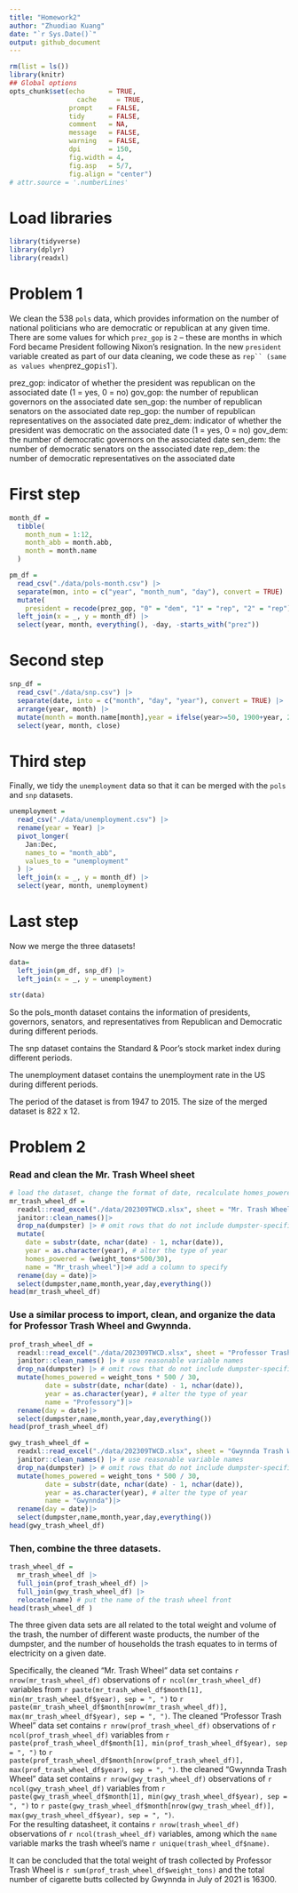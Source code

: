```yaml
---
title: "Homework2"
author: "Zhuodiao Kuang"
date: "`r Sys.Date()`"
output: github_document
---
```


```r
rm(list = ls())
library(knitr)
## Global options
opts_chunk$set(echo      = TRUE,
	             cache     = TRUE,
               prompt    = FALSE,
               tidy      = FALSE,
               comment   = NA,
               message   = FALSE,
               warning   = FALSE,
               dpi       = 150,
               fig.width = 4, 
               fig.asp   = 5/7,
               fig.align = "center")
# attr.source = '.numberLines'
```

# Load libraries

```r
library(tidyverse)
library(dplyr)
library(readxl)
```


# Problem 1

We clean the 538 `pols` data, which provides information on the number of national politicians who are democratic or republican at any given time. There are some values for which `prez_gop` is `2` -- these are months in which Ford became President following Nixon's resignation. In the new `president` variable created as part of our data cleaning, we code these as `rep`` (same as values when `prez_gop` is `1`).

prez_gop: indicator of whether the president was republican on the associated date (1 = yes, 0 = no)
gov_gop: the number of republican governors on the associated date
sen_gop: the number of republican senators on the associated date
rep_gop: the number of republican representatives on the associated date
prez_dem: indicator of whether the president was democratic on the associated date (1 = yes, 0 = no)
gov_dem: the number of democratic governors on the associated date
sen_dem: the number of democratic senators on the associated date
rep_dem: the number of democratic representatives on the associated date

# First step

```r
month_df = 
  tibble(
    month_num = 1:12,
    month_abb = month.abb,
    month = month.name
  )

pm_df = 
  read_csv("./data/pols-month.csv") |>
  separate(mon, into = c("year", "month_num", "day"), convert = TRUE) |>
  mutate(
    president = recode(prez_gop, "0" = "dem", "1" = "rep", "2" = "rep")) |>
  left_join(x = _, y = month_df) |> 
  select(year, month, everything(), -day, -starts_with("prez"))  
```


# Second step

```r
snp_df = 
  read_csv("./data/snp.csv") |>
  separate(date, into = c("month", "day", "year"), convert = TRUE) |>
  arrange(year, month) |>
  mutate(month = month.name[month],year = ifelse(year>=50, 1900+year, 2000+year)) |> 
  select(year, month, close) 

```

# Third step

Finally, we tidy the `unemployment` data so that it can be merged with the `pols` and `snp` datasets.

```r
unemployment = 
  read_csv("./data/unemployment.csv") |>
  rename(year = Year) |>
  pivot_longer(
    Jan:Dec, 
    names_to = "month_abb",
    values_to = "unemployment"
  ) |> 
  left_join(x = _, y = month_df) |> 
  select(year, month, unemployment)
```


# Last step


Now we merge the three datasets!

```r
data= 
  left_join(pm_df, snp_df) |>
  left_join(x = _, y = unemployment)

str(data)

```

So the pols_month dataset contains the information of presidents, governors, senators, and representatives from Republican and Democratic during different periods. 

The snp dataset contains the Standard & Poor’s stock market index during different periods. 

The unemployment dataset contains the unemployment rate in the US during different periods. 

The period of the dataset is from 1947 to 2015. The size of the merged dataset is 822 x 12.


# Problem 2

### Read and clean the Mr. Trash Wheel sheet

```r
# load the dataset, change the format of date, recalculate homes_powered
mr_trash_wheel_df = 
  readxl::read_excel("./data/202309TWCD.xlsx", sheet = "Mr. Trash Wheel", range = "A2:M586")|>
  janitor::clean_names()|>
  drop_na(dumpster) |> # omit rows that do not include dumpster-specific data
  mutate(
    date = substr(date, nchar(date) - 1, nchar(date)),
    year = as.character(year), # alter the type of year
    homes_powered = (weight_tons*500/30),
    name = "Mr_trash_wheel")|># add a column to specify
  rename(day = date)|>
  select(dumpster,name,month,year,day,everything())
head(mr_trash_wheel_df)
```

### Use a similar process to import, clean, and organize the data for Professor Trash Wheel and Gwynnda.

```r
prof_trash_wheel_df = 
  readxl::read_excel("./data/202309TWCD.xlsx", sheet = "Professor Trash Wheel", range = "A2:M108")|> 
  janitor::clean_names() |> # use reasonable variable names
  drop_na(dumpster) |> # omit rows that do not include dumpster-specific data
  mutate(homes_powered = weight_tons * 500 / 30,
         date = substr(date, nchar(date) - 1, nchar(date)),
         year = as.character(year), # alter the type of year
         name = "Professory")|>
  rename(day = date)|>
  select(dumpster,name,month,year,day,everything())
head(prof_trash_wheel_df)
```


```r
gwy_trash_wheel_df = 
  readxl::read_excel("./data/202309TWCD.xlsx", sheet = "Gwynnda Trash Wheel", range = "A2:J157")|> 
  janitor::clean_names() |> # use reasonable variable names
  drop_na(dumpster) |> # omit rows that do not include dumpster-specific data
  mutate(homes_powered = weight_tons * 500 / 30,
         date = substr(date, nchar(date) - 1, nchar(date)),
         year = as.character(year), # alter the type of year
         name = "Gwynnda")|>
  rename(day = date)|>
  select(dumpster,name,month,year,day,everything())
head(gwy_trash_wheel_df)
```


### Then, combine the three datasets.

```r
trash_wheel_df = 
  mr_trash_wheel_df |> 
  full_join(prof_trash_wheel_df) |> 
  full_join(gwy_trash_wheel_df) |> 
  relocate(name) # put the name of the trash wheel front
head(trash_wheel_df )
```


The three given data sets are all related to the total weight and volume of the trash, the number of different waste products, the number of the dumpster, and the number of households the trash equates to in terms of electricity on a given date.  

Specifically, the cleaned "Mr. Trash Wheel" data set contains `r nrow(mr_trash_wheel_df)` observations of `r ncol(mr_trash_wheel_df)` variables from `r paste(mr_trash_wheel_df$month[1], min(mr_trash_wheel_df$year), sep = ", ")` to `r paste(mr_trash_wheel_df$month[nrow(mr_trash_wheel_df)], max(mr_trash_wheel_df$year), sep = ", ")`. The cleaned "Professor Trash Wheel" data set contains `r nrow(prof_trash_wheel_df)` observations of `r ncol(prof_trash_wheel_df)` variables from `r paste(prof_trash_wheel_df$month[1], min(prof_trash_wheel_df$year), sep = ", ")` to `r paste(prof_trash_wheel_df$month[nrow(prof_trash_wheel_df)], max(prof_trash_wheel_df$year), sep = ", ")`. the cleaned "Gwynnda Trash Wheel" data set contains `r nrow(gwy_trash_wheel_df)` observations of `r ncol(gwy_trash_wheel_df)` variables from `r paste(gwy_trash_wheel_df$month[1], min(gwy_trash_wheel_df$year), sep = ", ")` to `r paste(gwy_trash_wheel_df$month[nrow(gwy_trash_wheel_df)], max(gwy_trash_wheel_df$year), sep = ", ")`.  
For the resulting datasheet, it contains `r nrow(trash_wheel_df)` observations of `r ncol(trash_wheel_df)` variables, among which the `name` variable marks the trash wheel's name `r unique(trash_wheel_df$name)  `.

It can be concluded that the total weight of trash collected by Professor Trash Wheel is `r sum(prof_trash_wheel_df$weight_tons)` and the total number of cigarette butts collected by Gwynnda in July of 2021 is 16300.
